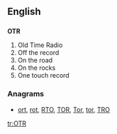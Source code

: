 ==English==
{{wikipedia}}

==={{initialism}}===
'''OTR'''

# Old Time Radio
# Off the record
# On the road
# On the rocks
# One touch record

===Anagrams===
* [[ort#English|ort]], [[rot#English|rot]], [[RTO#English|RTO]], [[TOR#English|TOR]], [[Tor#English|Tor]], [[tor#English|tor]], [[TRO#English|TRO]]

[[tr:OTR]]